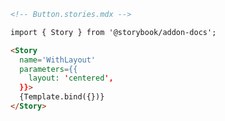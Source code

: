 ```md
<!-- Button.stories.mdx -->

import { Story } from '@storybook/addon-docs';

<Story
  name='WithLayout'
  parameters={{
    layout: 'centered',
  }}>
  {Template.bind({})}
</Story>
```